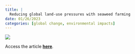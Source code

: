 ```yaml
---
title: |
  Reducing global land-use pressures with seaweed farming
date: 01/26/2023
categories: [global change, environmental impacts]
---
```


![](spillas-2023.png)

Access the article [**here**](https://doi.org/10.1038/s41893-022-01043-y).
